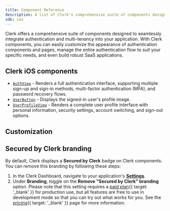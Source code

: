 ```yaml
---
title: Component Reference
description: A list of Clerk's comprehensive suite of components designed to seamlessly integrate authentication and multi-tenancy into your application.
sdk: ios
---
```


Clerk offers a comprehensive suite of components designed to seamlessly integrate authentication and multi-tenancy into your application. With Clerk components, you can easily customize the appearance of authentication components and pages, manage the entire authentication flow to suit your specific needs, and even build robust SaaS applications.

## Clerk iOS components

- [`AuthView`](/docs/reference/components/authentication/auth-view) - Renders a full authentication interface, supporting multiple sign-up and sign-in methods, multi-factor authentication (MFA), and password recovery flows.
- [`UserButton`](/docs/reference/components/user/user-button) - Displays the signed-in user's profile image.
- [`UserProfileView`](/docs/reference/components/user/user-profile-view) - Renders a complete user profile interface with personal information, security settings, account switching, and sign-out options.

## Customization

<Include src="_partials/ios/customization" />

## Secured by Clerk branding

By default, Clerk displays a **Secured by Clerk** badge on Clerk components. You can remove this branding by following these steps:

1. In the Clerk Dashboard, navigate to your application's [**Settings**](https://dashboard.clerk.com/last-active?path=settings).
1. Under **Branding**, toggle on the **Remove "Secured by Clerk" branding** option. Please note that this setting requires a [paid plan](/pricing){{ target: '_blank' }} for production use, but all features are free to use in development mode so that you can try out what works for you. See the [pricing](/pricing){{ target: '_blank' }} page for more information.

<Include src="_partials/help" />
